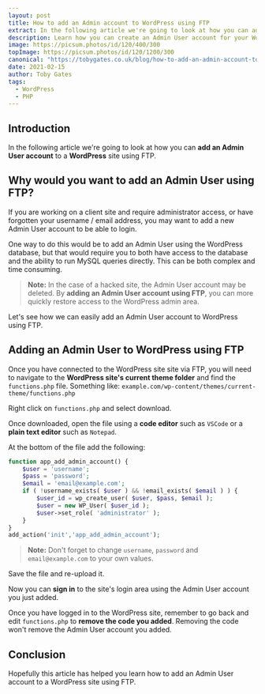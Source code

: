 ```yaml
---
layout: post
title: How to add an Admin account to WordPress using FTP
extract: In the following article we're going to look at how you can add an Admin User account to a WordPress...
description: Learn how you can create an Admin User account for your WordPress site using FTP by editing functions.php.
image: https://picsum.photos/id/120/400/300
topImage: https://picsum.photos/id/120/1200/300
canonical: "https://tobygates.co.uk/blog/how-to-add-an-admin-account-to-wordpress-using-ftp/"
date: 2021-02-15
author: Toby Gates
tags:
  - WordPress
  - PHP
---
```


## Introduction

In the following article we're going to look at how you can **add an Admin User account** to a **WordPress** site using FTP.

## Why would you want to add an Admin User using FTP?

If you are working on a client site and require administrator access, or have forgotten your username / email address, you may want to add a new Admin User account to be able to login.

One way to do this would be to add an Admin User using the WordPress database, but that would require you to both have access to the database and the ability to run MySQL queries directly. This can be both complex and time consuming.

> **Note:** In the case of a hacked site, the Admin User account may be deleted. By **adding an Admin User account using FTP**, you can more quickly restore access to the WordPress admin area.

Let's see how we can easily add an Admin User account to WordPress using FTP.

## Adding an Admin User to WordPress using FTP

Once you have connected to the WordPress site site via FTP, you will need to navigate to the **WordPress site's current theme folder** and find the `functions.php` file. Something like: `example.com/wp-content/themes/current-theme/functions.php`

Right click on `functions.php` and select download.

Once downloaded, open the file using a **code editor** such as `VSCode` or a **plain text editor** such as `Notepad`.

At the bottom of the file add the following:

```php
function app_add_admin_account() {
	$user = 'username';
	$pass = 'password';
	$email = 'email@example.com';
	if ( !username_exists( $user ) && !email_exists( $email ) ) {
		$user_id = wp_create_user( $user, $pass, $email );
		$user = new WP_User( $user_id );
		$user->set_role( 'administrator' );
	}
}
add_action('init','app_add_admin_account');
```

> **Note:** Don't forget to change `username`, `password` and `email@example.com` to your own values.

Save the file and re-upload it.

Now you can **sign in** to the site's login area using the Admin User account you just added.

Once you have logged in to the WordPress site, remember to go back and edit `functions.php` to **remove the code you added**. Removing the code won't remove the Admin User account you added.

## Conclusion

Hopefully this article has helped you learn how to add an Admin User account to a WordPress site using FTP.
